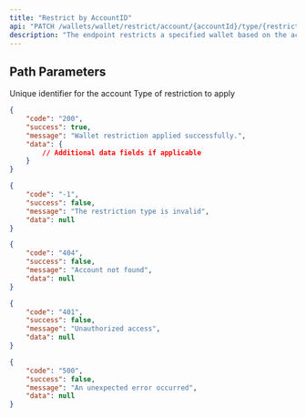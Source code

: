 ```yaml
---
title: "Restrict by AccountID"
api: "PATCH /wallets/wallet/restrict/account/{accountId}/type/{restrictionType}"
description: "The endpoint restricts a specified wallet based on the account ID and restriction type."
---
```


## Path Parameters

<ParamField path="accountId" type="string" required>
	Unique identifier for the account
</ParamField>

<ParamField path="restrictionType" type="string" required>
	Type of restriction to apply
</ParamField>

<ResponseExample>

```json 200 Success
{
	"code": "200",
	"success": true,
	"message": "Wallet restriction applied successfully.",
	"data": {
		// Additional data fields if applicable
	}
}
```

```json 400 Bad Request
{
	"code": "-1",
	"success": false,
	"message": "The restriction type is invalid",
	"data": null
}
```

```json 404 Not Found
{
	"code": "404",
	"success": false,
	"message": "Account not found",
	"data": null
}
```

```json 401 Unauthorized
{
	"code": "401",
	"success": false,
	"message": "Unauthorized access",
	"data": null
}
```

```json 500 Internal Server Error
{
	"code": "500",
	"success": false,
	"message": "An unexpected error occurred",
	"data": null
}
```

</ResponseExample>
